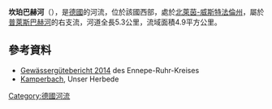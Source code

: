 {{Coord|51.405529|N|7.251466|E|display=title}}

'''坎珀巴赫河'''（{{lang-de|Kamperbach}}），是[[德國|德國]]的河流，位於該國西部，處於[[北萊茵-威斯特法倫州|北萊茵-威斯特法倫州]]，屬於[[普萊斯巴赫河|普萊斯巴赫河]]的右支流，河道全長5.3公里，流域面積4.9平方公里。

==參考資料==
* [https://www.enkreis.de/fileadmin/user_upload/Dokumente/61_2/Gewaesserguetebericht2014Kurzfassung.pdf Gewässergütebericht 2014]{{Wayback|url=https://www.enkreis.de/fileadmin/user_upload/Dokumente/61_2/Gewaesserguetebericht2014Kurzfassung.pdf |date=20170725171643 }} des Ennepe-Ruhr-Kreises
* [http://www.volker-niermann.de/index.php?herbedeid=gewkamperbach Kamperbach]{{Wayback|url=http://www.volker-niermann.de/index.php?herbedeid=gewkamperbach |date=20200411002911 }}, Unser Herbede

{{Germany-geo-stub}}
[[Category:德國河流|Category:德國河流]]
